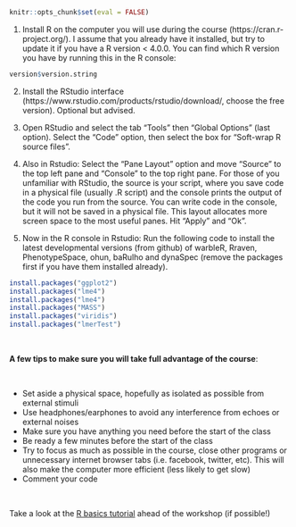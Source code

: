 &nbsp; 

```r

knitr::opts_chunk$set(eval = FALSE)

```

1) Install R on the computer you will use during the course (https://cran.r-project.org/). I assume that you already have it installed, but try to update it if you have a R version < 4.0.0. You can find which R version you have by running this in the R console:

```r

version$version.string

```

2) Install the RStudio interface (https://www.rstudio.com/products/rstudio/download/, choose the free version). Optional but advised.

3) Open RStudio and select the tab "Tools" then "Global Options" (last option). Select the "Code" option, then select the box for "Soft-wrap R source files".

4) Also in Rstudio: Select the "Pane Layout" option and move "Source" to the top left pane and "Console" to the top right pane. For those of you unfamiliar with RStudio, the source is your script, where you save code in a physical file (usually .R script) and the console prints the output of the code you run from the source. You can write code in the console, but it will not be saved in a physical file. This layout allocates more screen space to the most useful panes. Hit "Apply" and "Ok".

5) Now in the R console in Rstudio: Run the following code to install the latest developmental versions (from github) of warbleR, Rraven, PhenotypeSpace, ohun, baRulho and dynaSpec (remove the packages first if you have them installed already).

```r

install.packages("ggplot2") 
install.packages("lme4")
install.packages("lme4")
install.packages("MASS")
install.packages("viridis")
install.packages("lmerTest")
```


&nbsp; 

<div class="alert alert-warning">


**A few tips to make sure you will take full advantage of the course**:

&nbsp; 

  - Set aside a physical space, hopefully as isolated as possible from external stimuli
  - Use headphones/earphones to avoid any interference from echoes or external noises
  - Make sure you have anything you need before the start of the class
  - Be ready a few minutes before the start of the class
  - Try to focus as much as possible in the course, close other programs or unnecessary internet browser tabs (i.e. facebook, twitter, etc). This will also make the computer more efficient (less likely to get slow)
  - Comment your code

</div>


&nbsp; 

Take a look at the [R basics tutorial]() ahead of the workshop (if possible!)


